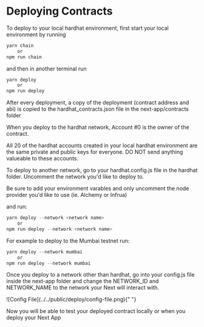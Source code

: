 
# Deploying Contracts

To deploy to your local hardhat environment, first start your local environment by running

```jsx
yarn chain
    or
npm run chain
```

and then in another terminal run

```jsx
yarn deploy
    or
npm run deploy
```

After every deployment, a copy of the deployment (contract address and abi) is copied to the hardhat_contracts.json file in the next-app/contracts folder

When you deploy to the hardhat network, Account #0 is the owner of the contract.

<Callout emoji="⚠️">
  All 20 of the hardhat accounts created in your local hardhat environment are
  the same private and public keys for everyone. DO NOT send anything valueable
  to these accounts.
</Callout>

To deploy to another network, go to your hardhat.config.js file in the hardhat folder. Uncomment the network you'd like to deploy to.

Be sure to add your environment varables and only uncomment the node provider you'd like to use (ie. Alchemy or Infrua)

and run:

```jsx
yarn deploy --network <network name>
    or
npm run deploy --network <network name>
```

For example to deploy to the Mumbai testnet run:

```jsx
yarn deploy --network mumbai
    or
npm run deploy --network mumbai
```

Once you deploy to a network other than hardhat, go into your config.js file inside the next-app folder and change the NETWORK_ID and NETWORK_NAME to the network your Next will interact with.

<Bleed>
  <div className="flex justify-center">
    ![Config File](../../public/deploy/config-file.png){" "}
  </div>
</Bleed>

Now you will be able to test your deployed contract locally or when you deploy your Next App
